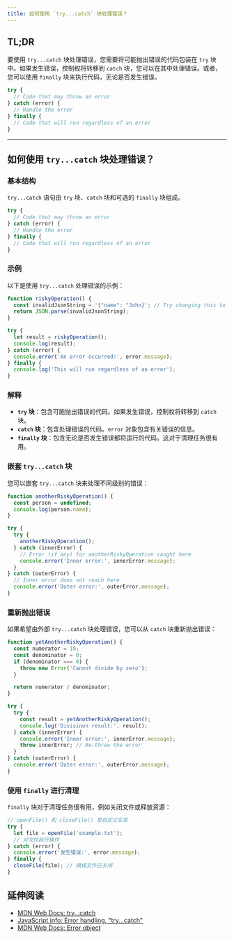 ```yaml
---
title: 如何使用 `try...catch` 块处理错误？
---
```


## TL;DR

要使用 `try...catch` 块处理错误，您需要将可能抛出错误的代码包装在 `try` 块中。如果发生错误，控制权将转移到 `catch` 块，您可以在其中处理错误。或者，您可以使用 `finally` 块来执行代码，无论是否发生错误。

```js
try {
  // Code that may throw an error
} catch (error) {
  // Handle the error
} finally {
  // Code that will run regardless of an error
}
```

***

## 如何使用 `try...catch` 块处理错误？

### 基本结构

`try...catch` 语句由 `try` 块、`catch` 块和可选的 `finally` 块组成。

```js
try {
  // Code that may throw an error
} catch (error) {
  // Handle the error
} finally {
  // Code that will run regardless of an error
}
```

### 示例

以下是使用 `try...catch` 处理错误的示例：

```js live
function riskyOperation() {
  const invalidJsonString = '{"name": "John}'; // Try changing this to a valid JSON string
  return JSON.parse(invalidJsonString);
}

try {
  let result = riskyOperation();
  console.log(result);
} catch (error) {
  console.error('An error occurred:', error.message);
} finally {
  console.log('This will run regardless of an error');
}
```

### 解释

* **`try` 块**：包含可能抛出错误的代码。如果发生错误，控制权将转移到 `catch` 块。
* **`catch` 块**：包含处理错误的代码。`error` 对象包含有关错误的信息。
* **`finally` 块**：包含无论是否发生错误都将运行的代码。这对于清理任务很有用。

### 嵌套 `try...catch` 块

您可以嵌套 `try...catch` 块来处理不同级别的错误：

```js live
function anotherRiskyOperation() {
  const person = undefined;
  console.log(person.name);
}

try {
  try {
    anotherRiskyOperation();
  } catch (innerError) {
    // Error (if any) for anotherRiskyOperation caught here
    console.error('Inner error:', innerError.message);
  }
} catch (outerError) {
  // Inner error does not reach here
  console.error('Outer error:', outerError.message);
}
```

### 重新抛出错误

如果希望由外部 `try...catch` 块处理错误，您可以从 `catch` 块重新抛出错误：

```js live
function yetAnotherRiskyOperation() {
  const numerator = 10;
  const denominator = 0;
  if (denominator === 0) {
    throw new Error('Cannot divide by zero');
  }

  return numerator / denominator;
}

try {
  try {
    const result = yetAnotherRiskyOperation();
    console.log('Divisinon result:', result);
  } catch (innerError) {
    console.error('Inner error:', innerError.message);
    throw innerError; // Re-throw the error
  }
} catch (outerError) {
  console.error('Outer error:', outerError.message);
}
```

### 使用 `finally` 进行清理

`finally` 块对于清理任务很有用，例如关闭文件或释放资源：

```js
// openFile() 和 closeFile() 是自定义实现
try {
  let file = openFile('example.txt');
  // 对文件执行操作
} catch (error) {
  console.error('发生错误:', error.message);
} finally {
  closeFile(file); // 确保文件已关闭
}
```

## 延伸阅读

* [MDN Web Docs: try...catch](https://developer.mozilla.org/en-US/docs/Web/JavaScript/Reference/Statements/try...catch)
* [JavaScript.info: Error handling, "try...catch"](https://javascript.info/try-catch)
* [MDN Web Docs: Error object](https://developer.mozilla.org/en-US/docs/Web/JavaScript/Reference/Global_Objects/Error)
